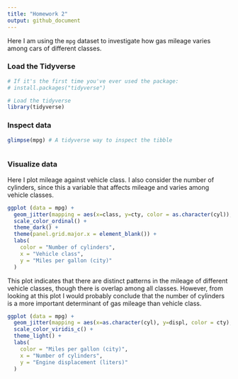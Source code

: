 ```yaml
---
title: "Homework 2"
output: github_document
---
```


Here I am using the `mpg` dataset to investigate how gas mileage varies among cars of different classes.

### Load the Tidyverse
```r

# If it's the first time you've ever used the package:
# install.packages("tidyverse")

# Load the tidyverse
library(tidyverse)
```

### Inspect data
```r

glimpse(mpg) # A tidyverse way to inspect the tibble



```

### Visualize data
Here I plot mileage against vehicle class. I also consider the number of cylinders, since this a variable that affects mileage and varies among vehicle classes.
```r
ggplot (data = mpg) +
  geom_jitter(mapping = aes(x=class, y=cty, color = as.character(cyl)), alpha=.8, size=2, width = .2) +
  scale_color_ordinal() +
  theme_dark() +
  theme(panel.grid.major.x = element_blank()) +
  labs(
    color = "Number of cylinders",
    x = "Vehicle class",
    y = "Miles per gallon (city)"
  )


```

This plot indicates that there are distinct patterns in the mileage of different vehicle classes, though there is overlap among all classes. However, from looking at this plot I would probably conclude that the number of  cylinders is a more important determinant of gas mileage than vehicle class.


```r

ggplot (data = mpg) +
  geom_jitter(mapping = aes(x=as.character(cyl), y=displ, color = cty), size=2.5, width = .18) +
  scale_color_viridis_c() +
  theme_light() +
  labs(
    color = "Miles per gallon (city)",
    x = "Number of cylinders",
    y = "Engine displacement (liters)"
  )

```

